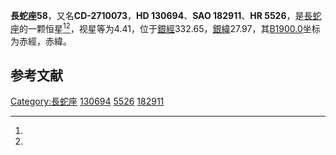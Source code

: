 {{Starbox begin
| name = 長蛇座58
}}
{{Starbox observe
| epoch = [[J2000.0|J2000.0]]
| constell = [[長蛇座|長蛇座]]<ref name=SIMBAD>{{cite web
 | url=http://simbad.u-strasbg.fr/simbad/sim-id?Ident=HR+5526
 | title =Pulsating variable Star
 | publisher=Centre de Données astronomiques de Strasbourg
 | work=SIMBAD
 | accessdate=2012-07-13}}</ref><ref name=DATA>{{cite web
 | url=http://vizier.u-strasbg.fr/viz-bin/VizieR-5?-out.add=.&-source=5050&-corr=PK=HR&-out.max=9999&HR=5526
 | title =VizieR Detailed Page
 | accessdate=2012-07-13}}</ref>
| 星官 = 
| ra = {{RA|14|50|17.3}}<ref name=SIMBAD /><ref name=DATA />
| dec = {{DEC|-27|57|37}}<ref name=SIMBAD /><ref name=DATA />
| appmag_v = 4.41<ref name=SIMBAD /><ref name=DATA />
}}
{{Starbox character
| class = K4III<ref name=SIMBAD /><ref name=DATA />
| b-v = 1.4<ref name=SIMBAD /><ref name=DATA />
| u-b = 1.49<ref name=SIMBAD /><ref name=DATA />
| r-i = 0.76<ref name=SIMBAD /><ref name=DATA />
| variable = 
}}
{{Starbox astrometry
| radial_v = 1.49
| prop_mo_ra = -10
| parallax = 0.011
| p_error = 
}}
{{Starbox catalog
| names =CD-2710073，[[SAO星表|SAO]] 182911，[[HD星表|HD]] 130694，[[HR星表|HR]] 5526}}
{{Starbox reference |Simbad=HR+5526}}
{{Starbox end}}

'''長蛇座58'''，又名'''CD-2710073'''，'''HD 130694'''、'''SAO 182911'''、'''HR 5526'''，是[[長蛇座|長蛇座]]的一颗恒星<ref name=SIMBAD /><ref name=DATA />，视星等为4.41，位于[[銀道座標系|銀經]]332.65，[[銀道座標系|銀緯]]27.97，其[[B1900.0|B1900.0]]坐标为赤經{{RA|14|44|24.8}}，赤緯{{DEC|-27|27.97|38}}。

== 参考文献 ==
{{reflist}}

{{star-stub}}

{{長蛇座恒星}}
[[Category:長蛇座|Category:長蛇座]]
[[Category:HD和HDE天體|130694]]
[[Category:HR天體|5526]]
[[Category:SAO天體|182911]]